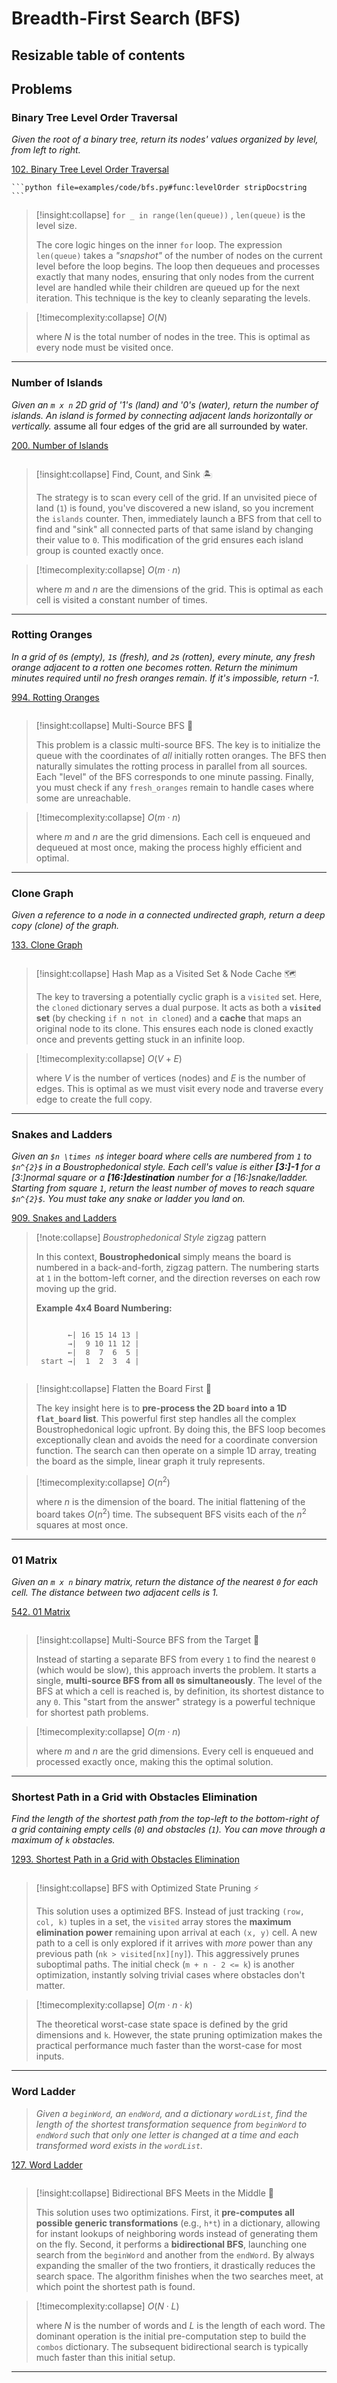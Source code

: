 # Breadth-First Search (BFS) 

## Resizable table of contents


## Problems


### Binary Tree Level Order Traversal


  *Given the root of a binary tree, return its nodes' values organized by level,
   from left to right.*
  
  [102. Binary Tree Level Order Traversal](https://leetcode.com/problems/binary-tree-level-order-traversal/)

    ```python file=examples/code/bfs.py#func:levelOrder stripDocstring 
    ```
  > [!insight:collapse] `for _ in range(len(queue))` , `len(queue)` is the level size.
  >
  > The core logic hinges on the inner `for` loop. The expression `len(queue)`
   takes a *"snapshot"* of the number of nodes on the current level before the loop begins. The loop then dequeues and processes exactly that many nodes, ensuring that only nodes from the current level are handled while their children are queued up for the next iteration. This technique is the key to cleanly separating the levels.

  > [!timecomplexity:collapse] $O(N)$
  >
  > where $N$ is the total number of nodes in the tree. This is optimal as every node must be visited once.

-----

### Number of Islands

 *Given an `m x n` 2D grid of '1's (land) and '0's (water), return the number of islands. An island is formed by connecting adjacent lands horizontally or vertically.*
 assume all four edges of the grid are all surrounded by water.

[200. Number of Islands](https://leetcode.com/problems/number-of-islands/)

```python file=examples/code/bfs.py#func:numIslands  stripDocstring 
```
> [\!insight:collapse] Find, Count, and Sink 🏝️
>
> The strategy is to scan every cell of the grid. If an unvisited piece of land (`1`) is found, you've discovered a new island, so you increment the `islands` counter. Then, immediately launch a BFS from that cell to find and "sink" all connected parts of that same island by changing their value to `0`. This modification of the grid ensures each island group is counted exactly once.

> [\!timecomplexity:collapse] $O(m \cdot n)$
>
> where $m$ and $n$ are the dimensions of the grid. This is optimal as each cell is visited a constant number of times.

-----


### Rotting Oranges


 *In a grid of `0`s (empty), `1`s (fresh), and `2`s (rotten), every minute, any fresh orange adjacent to a rotten one becomes rotten. Return the minimum minutes required until no fresh oranges remain. If it's impossible, return -1.*

[994. Rotting Oranges](https://leetcode.com/problems/rotting-oranges/)

```python file=examples/code/bfs.py#func:orangesRotting  stripDocstring 
```

> [\!insight:collapse] Multi-Source BFS 🍊
>
> This problem is a classic multi-source BFS. The key is to initialize the queue with the coordinates of *all* initially rotten oranges. The BFS then naturally simulates the rotting process in parallel from all sources. Each "level" of the BFS corresponds to one minute passing. Finally, you must check if any `fresh_oranges` remain to handle cases where some are unreachable.

> [\!timecomplexity:collapse] $O(m \cdot n)$
>
> where $m$ and $n$ are the grid dimensions. Each cell is enqueued and dequeued at most once, making the process highly efficient and optimal.

-----

### Clone Graph

*Given a reference to a node in a connected undirected graph, return a deep copy (clone) of the graph.*

[133. Clone Graph](https://leetcode.com/problems/clone-graph/)

```python file=examples/code/bfs.py#func:cloneGraph stripDocstring 
```

> [\!insight:collapse] Hash Map as a Visited Set & Node Cache 🗺️
>
> The key to traversing a potentially cyclic graph is a `visited` set. Here, the `cloned` dictionary serves a dual purpose. It acts as both a **`visited` set** (by checking `if n not in cloned`) and a **cache** that maps an original node to its clone. This ensures each node is cloned exactly once and prevents getting stuck in an infinite loop.

> [\!timecomplexity:collapse] $O(V + E)$
>
> where $V$ is the number of vertices (nodes) and $E$ is the number of edges. This is optimal as we must visit every node and traverse every edge to create the full copy.

-----


### Snakes and Ladders


 *Given an `$n \times n$` integer board where cells are numbered from `1` to `$n^{2}$` 
 in a Boustrophedonical style.
  Each cell's value is either **[3:]-1** for a *[3:]normal* square or a **[16:]destination** number for a *[16:]snake/ladder*.
   Starting from square `1`, return the least number of moves to reach square `$n^{2}$`. You must take any snake or ladder you land on.*

[909. Snakes and Ladders](https://leetcode.com/problems/snakes-and-ladders/)

> [!note:collapse] *Boustrophedonical Style* zigzag pattern
>
> In this context, **Boustrophedonical** simply means the board is numbered in a back-and-forth, zigzag pattern. The numbering starts at `1` in the bottom-left corner, and the direction reverses on each row moving up the grid.
>
> **Example 4x4 Board Numbering:**
>
> ```
>
>        ←| 16 15 14 13 | 
>        →|  9 10 11 12 | 
>        ←|  8  7  6  5 | 
>  start →|  1  2  3  4 |  
> 
> ```


```python file=examples/code/bfs.py#func:snakesAndLadders stripDocstring 
```

> [\!insight:collapse] Flatten the Board First 🎲
>
> The key insight here is to **pre-process the 2D `board` into a 1D `flat_board` list**. This powerful first step handles all the complex Boustrophedonical logic upfront. By doing this, the BFS loop becomes exceptionally clean and avoids the need for a coordinate conversion function. The search can then operate on a simple 1D array, treating the board as the simple, linear graph it truly represents.

> [\!timecomplexity:collapse] $O(n^2)$
>
> where $n$ is the dimension of the board. The initial flattening of the board takes $O(n^2)$ time. The subsequent BFS visits each of the $n^2$ squares at most once.

-----

### 01 Matrix

*Given an `m x n` binary matrix, return the distance of the nearest `0` for each cell. The distance between two adjacent cells is 1.*

[542. 01 Matrix](https://leetcode.com/problems/01-matrix/)

```python file=examples/code/bfs.py#func:updateMatrix stripDocstring 
```

> [\!insight:collapse]  Multi-Source BFS from the Target 🎯
>
> Instead of starting a separate BFS from every `1` to find the nearest `0` (which would be slow), this approach inverts the problem. It starts a single, **multi-source BFS from all `0`s simultaneously**. The level of the BFS at which a cell is reached is, by definition, its shortest distance to any `0`. This "start from the answer" strategy is a powerful technique for shortest path problems.

> [\!timecomplexity:collapse] $O(m \cdot n)$
>
> where $m$ and $n$ are the grid dimensions. Every cell is enqueued and processed exactly once, making this the optimal solution.

-----


### Shortest Path in a Grid with Obstacles Elimination

*Find the length of the shortest path from the top-left to the bottom-right of a grid containing empty cells (`0`) and obstacles (`1`). You can move through a maximum of `k` obstacles.*

[1293. Shortest Path in a Grid with Obstacles Elimination](https://leetcode.com/problems/shortest-path-in-a-grid-with-obstacles-elimination/)

```python file=examples/code/bfs.py#func:shortestPath stripDocstring 
```

> [!insight:collapse] BFS with Optimized State Pruning ⚡
>
> This solution uses a optimized BFS. Instead of just tracking `(row, col, k)` tuples in a set, 
the `visited` array stores the **maximum elimination power** remaining upon arrival at each `(x, y)` cell.
A new path to a cell is only explored if it arrives with *more* power than any previous path (`nk > visited[nx][ny]`). 
This aggressively prunes suboptimal paths.
> The initial check (`m + n - 2 <= k`) is another optimization, instantly solving trivial cases where obstacles don't matter.

> [!timecomplexity:collapse] $O(m \cdot n \cdot k)$
>
> The theoretical worst-case state space is defined by the grid dimensions and `k`. However, the state pruning optimization makes the practical performance much faster than the worst-case for most inputs.

-----


### Word Ladder

> *Given a `beginWord`, an `endWord`, and a dictionary `wordList`, find the length of the shortest transformation sequence from `beginWord` to `endWord` such that only one letter is changed at a time and each transformed word exists in the `wordList`.*

[127. Word Ladder](https://leetcode.com/problems/word-ladder/)

```python file=examples/code/bfs.py#func:ladderLength stripDocstring 
```

> [\!insight:collapse] Bidirectional BFS Meets in the Middle 🤝
>
> This solution uses two  optimizations. First, it **pre-computes all possible generic transformations** (e.g., `h*t`) in a dictionary, allowing for instant lookups of neighboring words instead of generating them on the fly. Second, it performs a **bidirectional BFS**, launching one search from the `beginWord` and another from the `endWord`. By always expanding the smaller of the two frontiers, it drastically reduces the search space. The algorithm finishes when the two searches meet, at which point the shortest path is found.

> [\!timecomplexity:collapse] $O(N \cdot L)$
>
> where $N$ is the number of words and $L$ is the length of each word. The dominant operation is the initial pre-computation step to build the `combos` dictionary. The subsequent bidirectional search is typically much faster than this initial setup.

-----

